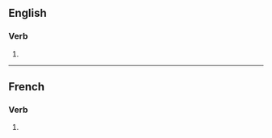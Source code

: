 {{also|vulgarisés}}

==English==

===Verb===
{{head|en|verb form}}

# {{en-third-person singular of|vulgarise}}

----

==French==

===Verb===
{{head|fr|verb form}}

# {{inflection of|fr|vulgariser||2|s|pres|ind//sub}}